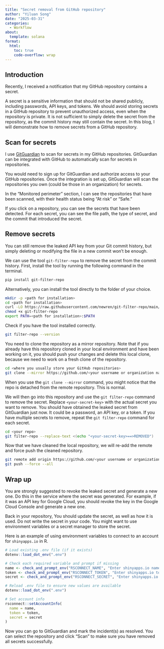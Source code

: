 ```yaml
---
title: "Secret removal from GitHub repository"
author: "Yiluan Song"
date: "2025-03-31"
categories:
  - Workflow
about:
  template: solana
format:
  html:
    toc: true
    code-overflow: wrap
---
```


## Introduction

Recently, I received a notification that my GitHub repository contains a secret.

A secret is a sensitive information that should not be shared publicly, including passwords, API keys, and tokens. We should avoid storing secrets in a GitHub repository to prevent unauthorized access, even when the repository is private. It is not sufficient to simply delete the secret from the repository, as the commit history may still contain the secret. In this blog, I will demonstrate how to remove secrets from a GitHub repository.

## Scan for secrets

I use [GitGuardian](https://www.gitguardian.com/) to scan for secrets in my GitHub repositories. GitGuardian can be integrated with GitHub to automatically scan for secrets in repositories.

You would need to sign up for GitGuardian and authorize access to your GitHub repositories. Once the integration is set up, GitGuardian will scan the repositories you own (could be those in an organization) for secrets.

In the "Monitored perimeter" section, I can see the repositories that have been scanned, with their health status being "At risk" or "Safe."

If you click on a repository, you can see the secrets that have been detected. For each secret, you can see the file path, the type of secret, and the commit that introduced the secret.

## Remove secrets

You can still remove the leaked API key from your Git commit history, but simply deleting or modifying the file in a new commit won’t be enough.

We can use the tool `git-filter-repo` to remove the secret from the commit history. First, install the tool by running the following command in the terminal.
```bash
pip install git-filter-repo
```

Alternatively, you can install the tool directly to the folder of your choice.
```bash
mkdir -p <path for installation>
cd <path for installation>
curl -LO https://raw.githubusercontent.com/newren/git-filter-repo/main/git-filter-repo
chmod +x git-filter-repo
export PATH=<path for installation>:$PATH
```

Check if you have the tool installed correctly.
```bash
git filter-repo --version
```

You need to clone the repository as a mirror repository. Note that if you already have this repository cloned in your local environment and have been working on it, you should push your changes and delete this local clone, because we need to work on a fresh clone of the repository.
```bash
cd <where you usually store your GitHub repositories>
git clone --mirror https://github.com/<your username or organization name>/<your repo>.git
```
When you use the `git clone --mirror` command, you might notice that the repo is detached from the remote repository. This is normal.

We will then go into this repository and use the `git filter-repo` command to remove the secret. Replace `<your-secret-key>` with the actual secret you want to remove. You should have obtained the leaked secret from GitGuardian just now. It could be a password, an API key, or a token. If you have multiple secrets to remove, repeat the `git filter-repo` command for each secret.
```bash
cd <your repo>
git filter-repo --replace-text <(echo "<your-secret-key>==>REMOVED")
```

Now that we have cleaned the local repository, we will re-add the remote and force push the cleaned repository.
```bash
git remote add origin https://github.com/<your username or organization name>/<your repo>.git
git push --force --all
```

## Wrap up

You are strongly suggested to revoke the leaked secret and generate a new one. Do this in the service where the secret was generated. For example, if it was an API key for Google Cloud, you should revoke the key in the Google Cloud Console and generate a new one.

Back in your repository, You should update the secret, as well as how it is used. Do not write the secret in your code. You might want to use environment variables or a secret manager to store the secret.

Here is an example of using environment variables to connect to an account for `shinyapps.io` in R.
```r
# Load existing .env file (if it exists)
dotenv::load_dot_env(".env")

# Check each required variable and prompt if missing
name <- check_and_prompt_env("RSCONNECT_NAME", "Enter shinyapps.io name: ")
token <- check_and_prompt_env("RSCONNECT_TOKEN", "Enter shinyapps.io token: ")
secret <- check_and_prompt_env("RSCONNECT_SECRET", "Enter shinyapps.io secret: ")

# Reload .env file to ensure new values are available
dotenv::load_dot_env(".env")

# Set account info
rsconnect::setAccountInfo(
  name = name,
  token = token,
  secret = secret
)
```

Now you can go to GitGuardian and mark the incident(s) as resolved. You can select the repository and click "Scan" to make sure you have removed all secrets successfully.
